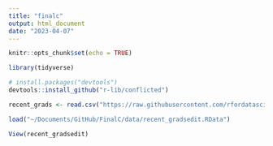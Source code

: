 ```yaml
---
title: "finalc"
output: html_document
date: "2023-04-07"
---
```


```r
knitr::opts_chunk$set(echo = TRUE)
```

```r
library(tidyverse)

# install.packages("devtools")
devtools::install_github("r-lib/conflicted")
```

```r
recent_grads <- read.csv("https://raw.githubusercontent.com/rfordatascience/tidytuesday/master/data/2018/2018-10-16/recent-grads.csv")
```

```r
load("~/Documents/GitHub/FinalC/data/recent_gradsedit.RData")
```

```r
View(recent_gradsedit) 
```

